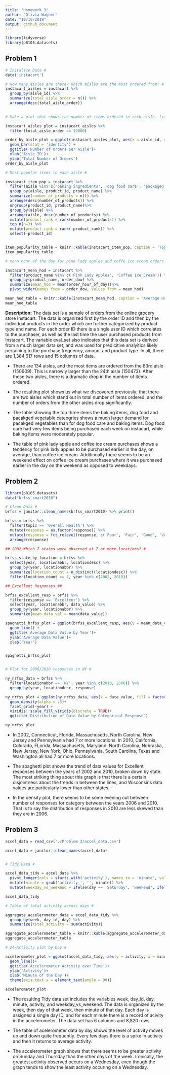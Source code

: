 ```yaml
---
title: "Homework 3"
author: "Olivia Wagner"
date: "10/10/2019"
output: github_document
---
```


```r
library(tidyverse)
library(p8105.datasets)
```


## Problem 1 ##

```r
# Initalize Data #
data('instacart')

# How many aisles are there? Which aisles are the most ordered from? #
instacart_aisles = instacart %>% 
  group_by(aisle_id) %>% 
  summarize(total_aisle_order = n()) %>% 
  arrange(desc(total_aisle_order)) 
 

# Make a plot that shows the number of items ordered in each aisle. limit to aisles with more than 10000 items. 

instacart_aisles_plot = instacart_aisles %>% 
  filter(total_aisle_order >= 10000) 

order_by_aisle_plot = ggplot(instacart_aisles_plot, aes(x = aisle_id, y = total_aisle_order)) + 
  geom_bar(stat = 'identity') + 
  ggtitle('Number of Orders per Aisle')+
  xlab('Aisle ID')+
  ylab('Total Number of Orders')
order_by_aisle_plot

# Most popular items in each aisle #

instacart_item_pop = instacart %>% 
  filter(aisle %in% c('baking ingredients', 'dog food care', 'packaged vegetables fruits') )%>%
  group_by(aisle, product_id, product_name) %>% 
  summarize(number_of_products = n()) %>%
  arrange(desc(number_of_products)) %>% 
  ungroup(product_id, product_name)%>%
  group_by(aisle) %>%
  arrange(aisle, desc(number_of_products)) %>%
  mutate(product_rank = rank(number_of_products)) %>%
  top_n(n=3) %>%
  mutate(product_rank = rank(-product_rank)) %>%
  select(-product_id) 


item_popularity_table = knitr::kable(instacart_item_pop, caption = 'Top Three products ordered in each Aisle')
item_popularity_table

# mean hour of the day for pink lady apples and coffe ice cream orders #

instacart_mean_hod = instacart %>%
  filter(product_name %in% c('Pink Lady Apples', 'Coffee Ice Cream')) %>%
  group_by(product_name, order_dow) %>%
  summarize(mean_hod = mean(order_hour_of_day))%>%
  pivot_wider(names_from = order_dow, values_from = mean_hod) 

mean_hod_table = knitr::kable(instacart_mean_hod, caption = 'Average Hour in which Pink Lady Apples and Coffee Ice Cream is ordered throughout the Week')
mean_hod_table
```


**Description:** 
  The data set is a sample of orders from the online grocery store Instacart. The data is organized first by the order ID and then by the individual products in the order which are further categorized by product type and name. For each order ID there is a single user ID which correlates to the purchaser, as well as the last time the user purchased products from Instacart. The variable eval_set also indicates that this data set is derived from a much larger data set, and was used for predicitive analyitics likely pertaining to the purchase frequency, amount and product type. In all, there are 1,384,617 rows and 15 columns of data.

  - There are 134 aisles, and the most items are ordered from the 83rd aisle (150609). This is narrowly larger than the 24th aisle (150473). After these two aisles, there is a dramatic drop in the number of items ordered. 
  
  - The resulting plot shows us what we discovered previously; that there are two aisles which stand out in total number of items ordered, and the number of orders from the other aisles drop significantly.
  
  - The table showing the top three items the baking items, dog food and pacakged vegetable cateogries shows a much larger demand for pacakged vegetables than for dog food care and baking items. Dog food care had very few items being purchased each week on instacart, while baking items were moderately popular. 
  
  - The table of pink lady apple and coffee ice cream purchases shows a tendency for pink lady apples to be purchased earlier in the day, on average, than coffee ice cream. Additionally there seems to be an weekend effect on coffee ice cream purchases where it was purchased earlier in the day on the weekend as opposed to weekdays.



## Problem 2 ##

```r
library(p8105.datasets)
data("brfss_smart2010") 

# Clean Data #
brfss = janitor::clean_names(brfss_smart2010) %>% print()

brfss = brfss %>% 
  filter(topic == 'Overall Health') %>%
  mutate(response = as.factor(response)) %>%
  mutate(response = fct_relevel(response, c('Poor', 'Fair', 'Good', 'Very good', 'Excellent'))) %>%
  arrange(response) 

## 2002 Which 7 states were observed at 7 or more locations? #

brfss_state_by_location = brfss %>% 
  select(year, locationabbr, locationdesc) %>% 
  group_by(year, locationabbr) %>% 
  summarize(location_count = n_distinct(locationdesc)) %>%
  filter(location_count >= 7, year %in% c(2002, 2010)) 

## Excellent Responses ##

brfss_excellent_resp = brfss %>% 
  filter(response == 'Excellent') %>%
  select(year, locationabbr, data_value) %>%
  group_by(year, locationabbr) %>%
  summarize(mean_data_val = mean(data_value)) 

spaghetti_brfss_plot = ggplot(brfss_excellent_resp, aes(y = mean_data_val, x = year, color = locationabbr))+
  geom_line() +
  ggtitle('Average Data Value by Year')+
  ylab('Average Data Value')+
  xlab('Year')


spaghetti_brfss_plot


# Plot for 2006/2010 responses in NY #

ny_nrfss_data = brfss %>% 
  filter(locationabbr == 'NY', year %in% c(2010, 2006)) %>%
  group_by(year, locationdesc, response) 

ny_nrfss_plot = ggplot(ny_nrfss_data, aes(x = data_value, fill = factor(response))) +
  geom_density(alpha = .5)+
  facet_grid(~year) + 
  viridis::scale_fill_viridis(discrete = TRUE)+
  ggtitle('Distribution of Data Value by Categorical Response')

ny_nrfss_plot
```

 - In 2002, Connecticut, Florida, Massachusetts, North Carolina, New Jersey and Pennsylvania had 7 or more locations. In 2010, California, Colorado, FLorida, Massachusetts, Maryland, North Carolina, Nebraska, New Jersey, New York, Ohio, Pennsylvania, South Carolina, Texas and Washington all had 7 or more locations.
 
- The spaghetti plot shows the trend of data values for Excellent responses between the years of 2002 and 2010, broken down by state. The most striking thing about this graph is that there is a certain disjointness about the trends in between the lines, and Wisconsins data values are particularly lower than other states.

- In the density plot, there seems to be some evening out between number of responses for category between the years 2006 and 2010. That is to say the distribution of responses in 2010 are less skewed than they are in 2006. 



## Problem 3 ##

```r
accel_data = read_csv('./Problem 3/accel_data.csv')

accel_data = janitor::clean_names(accel_data)


# Tidy Data #

accel_data_tidy = accel_data %>% 
  pivot_longer(cols = starts_with('activity'), names_to = 'minute', values_to = 'activity') %>%
  mutate(minute = gsub('activity_', '', minute)) %>%
  mutate(weekday_vs_weekend = ifelse(day == 'Saturday', 'weekend', ifelse(day == 'Sunday', 'weekend', 'weekday'))) 

accel_data_tidy

# Table of total activity across days #

aggregate_accelerometer_data = accel_data_tidy %>% 
  group_by(week, day_id, day) %>%
  summarize(total_activity = sum(activity)) 

aggregate_accelerometer_table = knitr::kable(aggregate_accelerometer_data, caption = 'Total Activity per Day')
aggregate_accelerometer_table

# 24-Activity plot by Day #

accelerometer_plot = ggplot(accel_data_tidy, aes(y = activity, x = minute, color = factor(day)))+
  geom_line()+
  ggtitle('Accelerometer Activity over Time')+
  ylab('Activity')+
  xlab('Minute of the Day')+
  theme(axis.text.x = element_text(angle = 90))

accelerometer_plot

```

- The resulting Tidy data set includes the variables week, day_id, day, minute, activity, and weekday_vs_weekend. The data is organized by the week, then day of that week, then minute of that day. Each day is assigned a single day ID, and for each minute there is a record of acivity in the accelerometer. The data set has 6 columns and 8,820 rows.  

- The table of acelerometer data by day shows the level of activity moves up and down quite frequently. Every few days there is a spike in activity and then it returns to average activity. 

- The accelerometer graph shows that there seems to be greater activity on Sunday and Thursday than the other days of the week. Ironically, the greatest activity observed occurs on a Wednesday, even though the graph tends to show the least activity occuring on a Wednesday.
